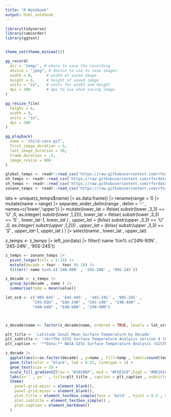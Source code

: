 ```yaml
---
title: "R Notebook"
output: html_notebook
---
```



```r
library(tidyverse)
library(camcorder)
library(ggtext)


theme_set(theme_minimal())
```


```r
gg_record(
  dir = 'temp/', # where to save the recording
  device = "jpeg", # device to use to save images
  width = 6,      # width of saved image
  height = 6,     # height of saved image
  units = "in",   # units for width and height
  dpi = 300       # dpi to use when saving image
)
```




```r
gg_resize_film(
  height = 6,
  width = 8,
  units = "in",
  dpi = 300
)
```



```r
gg_playback(
  name = 'child-care.gif',
  first_image_duration = 5,
  last_image_duration = 30,
  frame_duration = .5,
  image_resize = 800
)
```





```r
global_temps <- readr::read_csv('https://raw.githubusercontent.com/rfordatascience/tidytuesday/master/data/2023/2023-07-11/global_temps.csv')
nh_temps <- readr::read_csv('https://raw.githubusercontent.com/rfordatascience/tidytuesday/master/data/2023/2023-07-11/nh_temps.csv')
sh_temps <- readr::read_csv('https://raw.githubusercontent.com/rfordatascience/tidytuesday/master/data/2023/2023-07-11/sh_temps.csv')
zonann_temps <- readr::read_csv('https://raw.githubusercontent.com/rfordatascience/tidytuesday/master/data/2023/2023-07-11/zonann_temps.csv')


```


lats <- unique(z_temps$name) |> 
  as.data.frame() |> 
  rename(range = 1) |>
  mutate(name = range) |>
  separate_wider_delim(range , delim = '-' , names=c('lower','upper')) |>
  mutate(lower_lat = ifelse( substr(lower ,3,3) == 'U' ,0, as.integer( substr(lower ,1,2))), 
         lower_lat = ifelse( substr(lower ,3,3) == 'S' , lower_lat*-1, lower_lat  ) ,
         upper_lat = ifelse( substr(upper ,3,3) == 'U' ,0, as.integer( substr(upper ,1,2))) , 
         upper_lat = ifelse( substr(upper ,3,3) == 'S' , upper_lat*-1, upper_lat  ) ) |>
  select(name , lower_lat , upper_lat)

z_temps <- z_temps |>
  left_join(lats) |>
  filter(! name %in% c('24N-90N' , '24S-24N' , '90S-24S')) 


```r
z_temps <- zonann_temps |>
  pivot_longer(cols = 5:15) |>
  mutate(decade = Year - Year %% 10) |>
  filter(! name %in% c('24N-90N' , '24S-24N' , '90S-24S')) 

z_decade <- z_temps |>
  group_by(decade , name ) |>
  summarise(temp = mean(value))

lat_ord <- c('90S-64S' , '64S-44S' , '44S-24S' , '90S-24S' , 
            "24S-EQU" , "EQU-24N" , "24S-24N" , "24N-44N" , 
            "44N-64N" , "64N-90N" , "24N-90N")



z_decade$name <- factor(z_decade$name, ordered = TRUE, levels = lat_ord )
```







```r
plt_title <- 'Latitude Zonal Mean Surface Temperature by Decade'
plt_subtitle <- '<br>The GISS Surface Temperature Analysis version 4 (GISTEMP v4) is an estimate of global surface temperature change.<br>'
plt_caption <- '**Data:** NASA GISS Surface Temperature Analysis (GISTEMP v4) via #TidyTuesday **Plot:** Nat Rivera @Itsnatrivera'

z_decade |>
  ggplot(aes(x=as.factor(decade) , y=name , fill=temp , label=round(temp , 1))) +
  geom_tile(color = "black", lwd = 0.25, linetype = 1) +
  geom_text(size = 3) +
  scale_fill_gradient2(low = "#18206F", mid = "#F5E2C8",high = "#BD1816" , limits = c(-1.5, 2.5)) +
  labs(x='' , y='' , title=plt_title , caption = plt_caption , subtitle = plt_subtitle) +
  theme(
    panel.grid.major = element_blank(),
    panel.grid.minor = element_blank(),
    plot.title = element_textbox_simple(face = 'bold' , hjust = 0.5 , size = 18) ,
    plot.subtitle = element_textbox_simple() ,
    plot.caption = element_markdown() 
  )
```




```r

```









